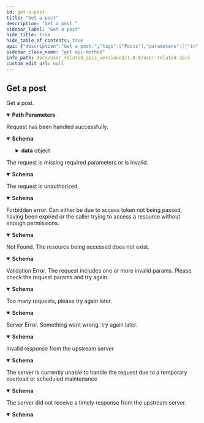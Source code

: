 ```yaml
---
id: get-a-post
title: "Get a post"
description: "Get a post."
sidebar_label: "Get a post"
hide_title: true
hide_table_of_contents: true
api: {"description":"Get a post.","tags":["Posts"],"parameters":[{"in":"path","name":"postId","schema":{"type":"string","description":"The id of the post.","example":1234},"required":true,"description":"The id of the post."}],"responses":{"200":{"description":"Request has been handled successfully.","content":{"application/json":{"schema":{"type":"object","properties":{"success":{"type":"boolean","example":true},"data":{"type":"object","properties":{"id":{"type":"integer","description":"The ID of the post.","example":123},"body":{"type":"string","description":"The body of the post.","example":"This is a reflection example!"},"likes":{"type":"integer","description":"The number of likes.","example":5},"isPrivate":{"type":"boolean","description":"Whether the post should be publicly viewed or not.","example":false,"default":false},"publishedAt":{"type":"string","description":"The date the post was published at. Format of the date is `MMMM dd, yyyy HH:mm`","example":"March 03, 2023 05:45"},"createdAt":{"type":"string","description":"The date the post was created at. Format of the date is `MMMM dd, yyyy HH:mm`","example":"March 03, 2023 05:45"},"lastUpdated":{"type":"string","description":"The date the post was last updated. Format of the date is `MMMM dd, yyyy HH:mm`","example":"March 03, 2023 05:45"},"author":{"type":"object","properties":{"id":{"type":"integer","description":"The id of the author of the comment.","example":135},"username":{"type":"string","description":"The username of the author of the comment.","example":"amer"},"firstName":{"type":"string","description":"The first name of the author of the comment.","example":"Amer"},"lastName":{"type":"string","description":"The first name of the author of the comment.","example":"Abbas"},"displayName":{"type":"string","description":"The display name of the author of the comment.","example":"A Abbas"},"verified":{"type":"boolean","description":"Whether the comment's author has been verified.","example":true},"profileImage":{"type":"string","nullable":true,"description":"The profile image of the author of the comment. Will be `null` if it's empty","example":"//s3.amazonaws.com/qreflect-bucket/events/banner/en/avatars/15514/medium.png?1655384045"},"followed":{"type":"boolean","description":"Whether the current user is following the author of the comment or not.","example":true}},"required":["id","username","firstName","lastName","displayName","verified","profileImage","followed"],"additionalProperties":false,"description":"Details about the author.","title":"Author"},"language":{"type":"string","description":"The language of the post.","example":"ENGLISH"},"liked":{"type":"boolean","description":"Whether the post was liked by the current user or not.","example":false,"default":false},"saved":{"type":"boolean","description":"Whether the post was saved by the current user or not.","example":false,"default":false},"verified":{"type":"boolean","description":"Whether the post is verified or not.","example":false,"default":false},"hidden":{"type":"boolean","description":"Whether the post is hidden or not.","example":false,"default":false},"views":{"type":"integer","description":"The number of views.","example":5},"global":{"type":"boolean","description":"Whether the post is global or not. A post inside a room can be set to global and becomes visible to everyone.","example":false,"default":false},"editable":{"type":"boolean","description":"Whether the post is editable or not. It will be `true` if the post belongs to the current user.","example":false,"default":false},"deletable":{"type":"boolean","description":"Whether the post is deletable or not. It will be `true` if the post belongs to the current user.","example":false,"default":false},"reportable":{"type":"boolean","description":"Whether the current user can report the post or not.","example":false,"default":false},"restorable":{"type":"boolean","description":"Whether the current user can restore the post after it was deleted or not.","example":false,"default":false},"comments":{"type":"array","items":{"type":"object","properties":{"id":{"type":"integer","description":"The id of the comment.","example":135},"createdAt":{"type":"string","description":"The creation date of the comment.","example":"2018-06-27T14:49:10.000Z"},"hidden":{"type":"boolean","description":"Whether the comment is hidden.","example":false},"body":{"type":"string","description":"The body of the comment.","example":"Ma shaa Allah Lahawla walaquwata illa billah"},"parentId":{"type":"integer","nullable":true,"description":"The parent comment's id. Will be `null` if this comment does not have a parent.","example":135},"author":{"type":"object","properties":{"id":{"type":"integer","description":"The id of the author of the comment.","example":135},"username":{"type":"string","description":"The username of the author of the comment.","example":"amer"},"firstName":{"type":"string","description":"The first name of the author of the comment.","example":"Amer"},"lastName":{"type":"string","description":"The first name of the author of the comment.","example":"Abbas"},"displayName":{"type":"string","description":"The display name of the author of the comment.","example":"A Abbas"},"verified":{"type":"boolean","description":"Whether the comment's author has been verified.","example":true},"profileImage":{"type":"string","nullable":true,"description":"The profile image of the author of the comment. Will be `null` if it's empty","example":"//s3.amazonaws.com/qreflect-bucket/events/banner/en/avatars/15514/medium.png?1655384045"},"followed":{"type":"boolean","description":"Whether the current user is following the author of the comment or not.","example":true}},"required":["id","username","firstName","lastName","displayName","verified","profileImage","followed"],"additionalProperties":false,"description":"Details about the author.","title":"Author"}},"required":["id","createdAt","hidden","body","parentId"],"additionalProperties":false,"title":"Comment"},"description":"List of comments that belong to the post."},"commentsCount":{"type":"integer","description":"The number of comments the post has. This includes private comments.","example":5},"publicCommentsCount":{"type":"integer","description":"The number of public comments the post has.","example":5},"roomId":{"type":"integer","nullable":true,"description":"The Id of the room the post belongs to.","example":123},"group":{"type":"string","nullable":true,"description":"The name of the group the post belongs to. Will be `null` it the post does not belong to a group.","example":"Muslim American Society"},"groupLink":{"type":"string","nullable":true,"description":"The link to the group the post belongs to. Will be `null` it the post does not belong to a group.","example":"Muslim American Society"},"postTitle":{"type":"string","description":"A social-media sharable title of the post.","example":"Osama Sayed's Reflection on Surah Al-Aadiyaat:8"},"references":{"type":"array","items":{"type":"object","properties":{"surahId":{"type":"integer","minimum":1,"maximum":114,"description":"The Surah number","example":1},"fromAyah":{"type":"integer","minimum":1,"maximum":286,"nullable":true,"description":"The start of the range of Ayah(s) in a Surah that the post relates to. \n\n If it's a single Ayah,`fromAyah` and `toAyah` should have the same value. \n\n If the post belongs to the entire Surah, `fromAyah` and `toAyah` should be left empty","example":5},"toAyah":{"type":"integer","minimum":1,"maximum":286,"nullable":true,"description":"The end of the range of Ayah(s) in a Surah that the post relates to. \n\n If it's a single Ayah,`fromAyah` and `toAyah` should have the same value. \n\n If the post belongs to the entire Surah, `fromAyah` and `toAyah` should be left empty","example":6},"isSurah":{"type":"boolean","description":"Whether the post belongs to the entire Surah.","default":false}},"required":["surahId"],"additionalProperties":false,"title":"PostReference"},"example":[{"surahId":2},{"surahId":5,"fromAyah":6,"toAyah":8},{"surahId":114,"fromAyah":2,"toAyah":2}]},"tags":{"type":"array","items":{"type":"object","properties":{"id":{"type":"integer","description":"The Id of the tag","example":1},"name":{"type":"string","description":"The name of the tag.","example":"PodTafseer"},"language":{"type":"string","description":"The language of the tag.","example":"ENGLISH"}},"required":["id","name","language"],"additionalProperties":false,"title":"PostTag"},"description":"List of tags the post belongs to. If `tags` not passed with update post API, existing references of the post will be removed.","example":[{"id":1698,"name":"PodTafseer","language":"ENGLISH"}]},"roomPostStatus":{"type":"string","enum":["as_room","publicly","only_members"],"description":"The room post status.","example":"as_room","title":"RoomPostStatus"},"estimatedReadingTime":{"type":"number","format":"float","description":"The average number of milliseconds it takes to read the post. It can be `0` if the value could not be estimated.","example":55018.9}},"required":["id","body","likes","isPrivate","publishedAt","createdAt","lastUpdated","language","liked","saved","verified","hidden","views","global","editable","deletable","reportable","restorable","commentsCount","publicCommentsCount","roomId","group","groupLink","postTitle","roomPostStatus","estimatedReadingTime"],"additionalProperties":false,"title":"Post"}},"additionalProperties":false}}}},"400":{"description":"The request is missing required parameters or is invalid.","content":{"application/json":{"schema":{"type":"object","properties":{"message":{"type":"string","example":"The request is missing required headers or is invalid"},"type":{"type":"string","example":"invalid_request"},"success":{"type":"boolean","example":false}},"additionalProperties":false}}}},"401":{"description":"The request is unauthorized.","content":{"application/json":{"schema":{"type":"object","properties":{"message":{"type":"string","example":"The request requires user authentication"},"type":{"type":"string","example":"unauthorized"},"success":{"type":"boolean","example":false}},"additionalProperties":false}}}},"403":{"description":"Forbidden error. Can either be due to access token not being passed, having been expired or the caller trying to access a resource without enough permissions.","content":{"application/json":{"schema":{"type":"object","properties":{"message":{"type":"string","example":"The server understood the request, but refuses to authorize it"},"type":{"type":"string","example":"forbidden"},"success":{"type":"boolean","example":false}},"additionalProperties":false}}}},"404":{"description":"Not Found. The resource being accessed does not exist.","content":{"application/json":{"schema":{"type":"object","properties":{"message":{"type":"string","example":"The requested resource could not be found"},"type":{"type":"string","example":"not_found"},"success":{"type":"boolean","example":false}},"additionalProperties":false}}}},"422":{"description":"Validation Error. The request includes one or more invalid params. Please check the request params and try again.","content":{"application/json":{"schema":{"type":"object","properties":{"message":{"type":"string","example":"The request was well-formed but was unable to be followed due to semantic errors"},"type":{"type":"string","example":"unprocessable_entity"},"success":{"type":"boolean","example":false}},"additionalProperties":false}}}},"429":{"description":"Too many requests, please try again later.","content":{"application/json":{"schema":{"type":"object","properties":{"message":{"type":"string","example":"Too many requests, please try again later"},"type":{"type":"string","example":"rate_limit_exceeded"},"success":{"type":"boolean","example":false}},"additionalProperties":false}}}},"500":{"description":"Server Error. Something went wrong, try again later.","content":{"application/json":{"schema":{"type":"object","properties":{"message":{"type":"string","example":"The server encountered an internal error and was unable to complete your request"},"type":{"type":"string","example":"internal_server_error"},"success":{"type":"boolean","example":false}},"additionalProperties":false}}}},"502":{"description":"Invalid response from the upstream server","content":{"application/json":{"schema":{"type":"object","properties":{"message":{"type":"string","example":"The server was acting as a gateway or proxy and received an invalid response from the upstream server"},"type":{"type":"string","example":"bad_gateway"},"success":{"type":"boolean","example":false}},"additionalProperties":false}}}},"503":{"description":"The server is currently unable to handle the request due to a temporary overload or scheduled maintenance","content":{"application/json":{"schema":{"type":"object","properties":{"message":{"type":"string","example":"The server is currently unable to handle the request due to a temporary overload or scheduled maintenance"},"type":{"type":"string","example":"service_unavailable"},"success":{"type":"boolean","example":false}},"additionalProperties":false}}}},"504":{"description":"The server did not receive a timely response from the upstream server.","content":{"application/json":{"schema":{"type":"object","properties":{"message":{"type":"string","example":"The server was acting as a gateway or proxy and did not receive a timely response from the upstream server"},"type":{"type":"string","example":"gateway_timeout"},"success":{"type":"boolean","example":false}},"additionalProperties":false}}}}},"method":"get","path":"/v1/posts/{postId}","servers":[{"url":"https://apis-prelive.quran.foundation/auth","description":"Pre-production Server"},{"url":"https://apis.quran.foundation/auth","description":"Production Server"}],"security":[{"x-auth-token":[],"x-client-id":[]}],"securitySchemes":{"x-auth-token":{"type":"apiKey","in":"header","name":"x-auth-token","description":"The JWT access token required for accessing the endpoints."},"x-client-id":{"type":"apiKey","in":"header","name":"x-client-id","description":"Your client id"}},"info":{"title":"User-related APIs","version":"1.0.0","description":"Quran.Foundation user-related APIs enable your app to seamlessly integrate with Quran.Foundation's user-centric features, providing access to personalized notes, bookmarks, goals, streaks, reading sessions, and more. This differentiates them from [content APIs](/docs/category/content-apis) that focus on non-user-specific resources like translations, tafsirs, and verses.\n\n ## How to get access \n\n We are using OAuth2 flows to authenticate and authorize requests. To get started, you need to [get an access token](/docs/tutorials/oidc/getting-started-with-oauth2#obtaining-oauth-20-client-credentials) to make requests to our APIs. Then follow the steps mentioned [here](/docs/tutorials/oidc/getting-started-with-oauth2). \n\n ## Pagination \n\n We are using cursor based pagination. The pagination query params consist of `first`,`after`, `before` and `last`. \n\n Example \n - `first: 10` will give you first 10 items \n - `first: 10, after: xyz` will give you first 10 items after the item with id `xyz` \n - `last: 10` will give you the last 10 items \n - `last: 10, before: xyz` will give you the last 10 items before the item with id `xyz` \n\n The only possible combinations are `first + after` or `last + before`. They should not be used together"},"postman":{"name":"Get a post","description":{"content":"Get a post.","type":"text/plain"},"url":{"path":["v1","posts",":postId"],"host":["{{baseUrl}}"],"query":[],"variable":[{"disabled":false,"description":{"content":"(Required) The id of the post.","type":"text/plain"},"type":"any","value":"","key":"postId"}]},"header":[{"key":"Accept","value":"application/json"}],"method":"GET"}}
sidebar_class_name: "get api-method"
info_path: docs/user_related_apis_versioned/1.0.0/user-related-apis
custom_edit_url: null
---
```



## Get a post



Get a post.

<details style={{"marginBottom":"1rem"}} data-collapsed={false} open={true}><summary style={{}}><strong>Path Parameters</strong></summary><div><ul><ParamsItem className={"paramsItem"} param={{"in":"path","name":"postId","schema":{"type":"string","description":"The id of the post.","example":1234},"required":true,"description":"The id of the post."}}></ParamsItem></ul></div></details><div><ApiTabs><TabItem label={"200"} value={"200"}><div>

Request has been handled successfully.

</div><div><MimeTabs schemaType={"response"}><TabItem label={"application/json"} value={"application/json"}><SchemaTabs><TabItem label={"Schema"} value={"Schema"}><details style={{}} data-collapsed={false} open={true}><summary style={{"textAlign":"left"}}><strong>Schema</strong></summary><div style={{"textAlign":"left","marginLeft":"1rem"}}></div><ul style={{"marginLeft":"1rem"}}><SchemaItem collapsible={false} name={"success"} required={false} schemaName={"boolean"} qualifierMessage={undefined} schema={{"type":"boolean","example":true}}></SchemaItem><SchemaItem collapsible={true} className={"schemaItem"}><details style={{}}><summary style={{}}><strong>data</strong><span style={{"opacity":"0.6"}}> object</span></summary><div style={{"marginLeft":"1rem"}}><SchemaItem collapsible={false} name={"id"} required={true} schemaName={"integer"} qualifierMessage={undefined} schema={{"type":"integer","description":"The ID of the post.","example":123}}></SchemaItem><SchemaItem collapsible={false} name={"body"} required={true} schemaName={"string"} qualifierMessage={undefined} schema={{"type":"string","description":"The body of the post.","example":"This is a reflection example!"}}></SchemaItem><SchemaItem collapsible={false} name={"likes"} required={true} schemaName={"integer"} qualifierMessage={undefined} schema={{"type":"integer","description":"The number of likes.","example":5}}></SchemaItem><SchemaItem collapsible={false} name={"isPrivate"} required={true} schemaName={"boolean"} qualifierMessage={undefined} schema={{"type":"boolean","description":"Whether the post should be publicly viewed or not.","example":false,"default":false}}></SchemaItem><SchemaItem collapsible={false} name={"publishedAt"} required={true} schemaName={"string"} qualifierMessage={undefined} schema={{"type":"string","description":"The date the post was published at. Format of the date is `MMMM dd, yyyy HH:mm`","example":"March 03, 2023 05:45"}}></SchemaItem><SchemaItem collapsible={false} name={"createdAt"} required={true} schemaName={"string"} qualifierMessage={undefined} schema={{"type":"string","description":"The date the post was created at. Format of the date is `MMMM dd, yyyy HH:mm`","example":"March 03, 2023 05:45"}}></SchemaItem><SchemaItem collapsible={false} name={"lastUpdated"} required={true} schemaName={"string"} qualifierMessage={undefined} schema={{"type":"string","description":"The date the post was last updated. Format of the date is `MMMM dd, yyyy HH:mm`","example":"March 03, 2023 05:45"}}></SchemaItem><SchemaItem collapsible={true} className={"schemaItem"}><details style={{}}><summary style={{}}><strong>author</strong><span style={{"opacity":"0.6"}}> object</span></summary><div style={{"marginLeft":"1rem"}}><div style={{"marginTop":".5rem","marginBottom":".5rem"}}>

Details about the author.

</div><SchemaItem collapsible={false} name={"id"} required={true} schemaName={"integer"} qualifierMessage={undefined} schema={{"type":"integer","description":"The id of the author of the comment.","example":135}}></SchemaItem><SchemaItem collapsible={false} name={"username"} required={true} schemaName={"string"} qualifierMessage={undefined} schema={{"type":"string","description":"The username of the author of the comment.","example":"amer"}}></SchemaItem><SchemaItem collapsible={false} name={"firstName"} required={true} schemaName={"string"} qualifierMessage={undefined} schema={{"type":"string","description":"The first name of the author of the comment.","example":"Amer"}}></SchemaItem><SchemaItem collapsible={false} name={"lastName"} required={true} schemaName={"string"} qualifierMessage={undefined} schema={{"type":"string","description":"The first name of the author of the comment.","example":"Abbas"}}></SchemaItem><SchemaItem collapsible={false} name={"displayName"} required={true} schemaName={"string"} qualifierMessage={undefined} schema={{"type":"string","description":"The display name of the author of the comment.","example":"A Abbas"}}></SchemaItem><SchemaItem collapsible={false} name={"verified"} required={true} schemaName={"boolean"} qualifierMessage={undefined} schema={{"type":"boolean","description":"Whether the comment's author has been verified.","example":true}}></SchemaItem><SchemaItem collapsible={false} name={"profileImage"} required={true} schemaName={"string"} qualifierMessage={undefined} schema={{"type":"string","nullable":true,"description":"The profile image of the author of the comment. Will be `null` if it's empty","example":"//s3.amazonaws.com/qreflect-bucket/events/banner/en/avatars/15514/medium.png?1655384045"}}></SchemaItem><SchemaItem collapsible={false} name={"followed"} required={true} schemaName={"boolean"} qualifierMessage={undefined} schema={{"type":"boolean","description":"Whether the current user is following the author of the comment or not.","example":true}}></SchemaItem></div></details></SchemaItem><SchemaItem collapsible={false} name={"language"} required={true} schemaName={"string"} qualifierMessage={undefined} schema={{"type":"string","description":"The language of the post.","example":"ENGLISH"}}></SchemaItem><SchemaItem collapsible={false} name={"liked"} required={true} schemaName={"boolean"} qualifierMessage={undefined} schema={{"type":"boolean","description":"Whether the post was liked by the current user or not.","example":false,"default":false}}></SchemaItem><SchemaItem collapsible={false} name={"saved"} required={true} schemaName={"boolean"} qualifierMessage={undefined} schema={{"type":"boolean","description":"Whether the post was saved by the current user or not.","example":false,"default":false}}></SchemaItem><SchemaItem collapsible={false} name={"verified"} required={true} schemaName={"boolean"} qualifierMessage={undefined} schema={{"type":"boolean","description":"Whether the post is verified or not.","example":false,"default":false}}></SchemaItem><SchemaItem collapsible={false} name={"hidden"} required={true} schemaName={"boolean"} qualifierMessage={undefined} schema={{"type":"boolean","description":"Whether the post is hidden or not.","example":false,"default":false}}></SchemaItem><SchemaItem collapsible={false} name={"views"} required={true} schemaName={"integer"} qualifierMessage={undefined} schema={{"type":"integer","description":"The number of views.","example":5}}></SchemaItem><SchemaItem collapsible={false} name={"global"} required={true} schemaName={"boolean"} qualifierMessage={undefined} schema={{"type":"boolean","description":"Whether the post is global or not. A post inside a room can be set to global and becomes visible to everyone.","example":false,"default":false}}></SchemaItem><SchemaItem collapsible={false} name={"editable"} required={true} schemaName={"boolean"} qualifierMessage={undefined} schema={{"type":"boolean","description":"Whether the post is editable or not. It will be `true` if the post belongs to the current user.","example":false,"default":false}}></SchemaItem><SchemaItem collapsible={false} name={"deletable"} required={true} schemaName={"boolean"} qualifierMessage={undefined} schema={{"type":"boolean","description":"Whether the post is deletable or not. It will be `true` if the post belongs to the current user.","example":false,"default":false}}></SchemaItem><SchemaItem collapsible={false} name={"reportable"} required={true} schemaName={"boolean"} qualifierMessage={undefined} schema={{"type":"boolean","description":"Whether the current user can report the post or not.","example":false,"default":false}}></SchemaItem><SchemaItem collapsible={false} name={"restorable"} required={true} schemaName={"boolean"} qualifierMessage={undefined} schema={{"type":"boolean","description":"Whether the current user can restore the post after it was deleted or not.","example":false,"default":false}}></SchemaItem><SchemaItem collapsible={true} className={"schemaItem"}><details style={{}}><summary style={{}}><strong>comments</strong><span style={{"opacity":"0.6"}}> object[]</span></summary><div style={{"marginLeft":"1rem"}}><div style={{"marginTop":".5rem","marginBottom":".5rem"}}>

List of comments that belong to the post.

</div><li><div style={{"fontSize":"var(--ifm-code-font-size)","opacity":"0.6","marginLeft":"-.5rem","paddingBottom":".5rem"}}>Array [</div></li><SchemaItem collapsible={false} name={"id"} required={true} schemaName={"integer"} qualifierMessage={undefined} schema={{"type":"integer","description":"The id of the comment.","example":135}}></SchemaItem><SchemaItem collapsible={false} name={"createdAt"} required={true} schemaName={"string"} qualifierMessage={undefined} schema={{"type":"string","description":"The creation date of the comment.","example":"2018-06-27T14:49:10.000Z"}}></SchemaItem><SchemaItem collapsible={false} name={"hidden"} required={true} schemaName={"boolean"} qualifierMessage={undefined} schema={{"type":"boolean","description":"Whether the comment is hidden.","example":false}}></SchemaItem><SchemaItem collapsible={false} name={"body"} required={true} schemaName={"string"} qualifierMessage={undefined} schema={{"type":"string","description":"The body of the comment.","example":"Ma shaa Allah Lahawla walaquwata illa billah"}}></SchemaItem><SchemaItem collapsible={false} name={"parentId"} required={true} schemaName={"integer"} qualifierMessage={undefined} schema={{"type":"integer","nullable":true,"description":"The parent comment's id. Will be `null` if this comment does not have a parent.","example":135}}></SchemaItem><SchemaItem collapsible={true} className={"schemaItem"}><details style={{}}><summary style={{}}><strong>author</strong><span style={{"opacity":"0.6"}}> object</span></summary><div style={{"marginLeft":"1rem"}}><div style={{"marginTop":".5rem","marginBottom":".5rem"}}>

Details about the author.

</div><SchemaItem collapsible={false} name={"id"} required={true} schemaName={"integer"} qualifierMessage={undefined} schema={{"type":"integer","description":"The id of the author of the comment.","example":135}}></SchemaItem><SchemaItem collapsible={false} name={"username"} required={true} schemaName={"string"} qualifierMessage={undefined} schema={{"type":"string","description":"The username of the author of the comment.","example":"amer"}}></SchemaItem><SchemaItem collapsible={false} name={"firstName"} required={true} schemaName={"string"} qualifierMessage={undefined} schema={{"type":"string","description":"The first name of the author of the comment.","example":"Amer"}}></SchemaItem><SchemaItem collapsible={false} name={"lastName"} required={true} schemaName={"string"} qualifierMessage={undefined} schema={{"type":"string","description":"The first name of the author of the comment.","example":"Abbas"}}></SchemaItem><SchemaItem collapsible={false} name={"displayName"} required={true} schemaName={"string"} qualifierMessage={undefined} schema={{"type":"string","description":"The display name of the author of the comment.","example":"A Abbas"}}></SchemaItem><SchemaItem collapsible={false} name={"verified"} required={true} schemaName={"boolean"} qualifierMessage={undefined} schema={{"type":"boolean","description":"Whether the comment's author has been verified.","example":true}}></SchemaItem><SchemaItem collapsible={false} name={"profileImage"} required={true} schemaName={"string"} qualifierMessage={undefined} schema={{"type":"string","nullable":true,"description":"The profile image of the author of the comment. Will be `null` if it's empty","example":"//s3.amazonaws.com/qreflect-bucket/events/banner/en/avatars/15514/medium.png?1655384045"}}></SchemaItem><SchemaItem collapsible={false} name={"followed"} required={true} schemaName={"boolean"} qualifierMessage={undefined} schema={{"type":"boolean","description":"Whether the current user is following the author of the comment or not.","example":true}}></SchemaItem></div></details></SchemaItem><li><div style={{"fontSize":"var(--ifm-code-font-size)","opacity":"0.6","marginLeft":"-.5rem"}}>]</div></li></div></details></SchemaItem><SchemaItem collapsible={false} name={"commentsCount"} required={true} schemaName={"integer"} qualifierMessage={undefined} schema={{"type":"integer","description":"The number of comments the post has. This includes private comments.","example":5}}></SchemaItem><SchemaItem collapsible={false} name={"publicCommentsCount"} required={true} schemaName={"integer"} qualifierMessage={undefined} schema={{"type":"integer","description":"The number of public comments the post has.","example":5}}></SchemaItem><SchemaItem collapsible={false} name={"roomId"} required={true} schemaName={"integer"} qualifierMessage={undefined} schema={{"type":"integer","nullable":true,"description":"The Id of the room the post belongs to.","example":123}}></SchemaItem><SchemaItem collapsible={false} name={"group"} required={true} schemaName={"string"} qualifierMessage={undefined} schema={{"type":"string","nullable":true,"description":"The name of the group the post belongs to. Will be `null` it the post does not belong to a group.","example":"Muslim American Society"}}></SchemaItem><SchemaItem collapsible={false} name={"groupLink"} required={true} schemaName={"string"} qualifierMessage={undefined} schema={{"type":"string","nullable":true,"description":"The link to the group the post belongs to. Will be `null` it the post does not belong to a group.","example":"Muslim American Society"}}></SchemaItem><SchemaItem collapsible={false} name={"postTitle"} required={true} schemaName={"string"} qualifierMessage={undefined} schema={{"type":"string","description":"A social-media sharable title of the post.","example":"Osama Sayed's Reflection on Surah Al-Aadiyaat:8"}}></SchemaItem><SchemaItem collapsible={true} className={"schemaItem"}><details style={{}}><summary style={{}}><strong>references</strong><span style={{"opacity":"0.6"}}> object[]</span></summary><div style={{"marginLeft":"1rem"}}><li><div style={{"fontSize":"var(--ifm-code-font-size)","opacity":"0.6","marginLeft":"-.5rem","paddingBottom":".5rem"}}>Array [</div></li><SchemaItem collapsible={false} name={"surahId"} required={true} schemaName={"integer"} qualifierMessage={"**Possible values:** `>= 1` and `<= 114`"} schema={{"type":"integer","minimum":1,"maximum":114,"description":"The Surah number","example":1}}></SchemaItem><SchemaItem collapsible={false} name={"fromAyah"} required={false} schemaName={"integer"} qualifierMessage={"**Possible values:** `>= 1` and `<= 286`"} schema={{"type":"integer","minimum":1,"maximum":286,"nullable":true,"description":"The start of the range of Ayah(s) in a Surah that the post relates to. \n\n If it's a single Ayah,`fromAyah` and `toAyah` should have the same value. \n\n If the post belongs to the entire Surah, `fromAyah` and `toAyah` should be left empty","example":5}}></SchemaItem><SchemaItem collapsible={false} name={"toAyah"} required={false} schemaName={"integer"} qualifierMessage={"**Possible values:** `>= 1` and `<= 286`"} schema={{"type":"integer","minimum":1,"maximum":286,"nullable":true,"description":"The end of the range of Ayah(s) in a Surah that the post relates to. \n\n If it's a single Ayah,`fromAyah` and `toAyah` should have the same value. \n\n If the post belongs to the entire Surah, `fromAyah` and `toAyah` should be left empty","example":6}}></SchemaItem><SchemaItem collapsible={false} name={"isSurah"} required={false} schemaName={"boolean"} qualifierMessage={undefined} schema={{"type":"boolean","description":"Whether the post belongs to the entire Surah.","default":false}}></SchemaItem><li><div style={{"fontSize":"var(--ifm-code-font-size)","opacity":"0.6","marginLeft":"-.5rem"}}>]</div></li></div></details></SchemaItem><SchemaItem collapsible={true} className={"schemaItem"}><details style={{}}><summary style={{}}><strong>tags</strong><span style={{"opacity":"0.6"}}> object[]</span></summary><div style={{"marginLeft":"1rem"}}><div style={{"marginTop":".5rem","marginBottom":".5rem"}}>

List of tags the post belongs to. If `tags` not passed with update post API, existing references of the post will be removed.

</div><li><div style={{"fontSize":"var(--ifm-code-font-size)","opacity":"0.6","marginLeft":"-.5rem","paddingBottom":".5rem"}}>Array [</div></li><SchemaItem collapsible={false} name={"id"} required={true} schemaName={"integer"} qualifierMessage={undefined} schema={{"type":"integer","description":"The Id of the tag","example":1}}></SchemaItem><SchemaItem collapsible={false} name={"name"} required={true} schemaName={"string"} qualifierMessage={undefined} schema={{"type":"string","description":"The name of the tag.","example":"PodTafseer"}}></SchemaItem><SchemaItem collapsible={false} name={"language"} required={true} schemaName={"string"} qualifierMessage={undefined} schema={{"type":"string","description":"The language of the tag.","example":"ENGLISH"}}></SchemaItem><li><div style={{"fontSize":"var(--ifm-code-font-size)","opacity":"0.6","marginLeft":"-.5rem"}}>]</div></li></div></details></SchemaItem><SchemaItem collapsible={false} name={"roomPostStatus"} required={true} schemaName={"RoomPostStatus"} qualifierMessage={"**Possible values:** [`as_room`, `publicly`, `only_members`]"} schema={{"type":"string","enum":["as_room","publicly","only_members"],"description":"The room post status.","example":"as_room","title":"RoomPostStatus"}}></SchemaItem><SchemaItem collapsible={false} name={"estimatedReadingTime"} required={true} schemaName={"float"} qualifierMessage={undefined} schema={{"type":"number","format":"float","description":"The average number of milliseconds it takes to read the post. It can be `0` if the value could not be estimated.","example":55018.9}}></SchemaItem></div></details></SchemaItem></ul></details></TabItem><TabItem label={"Example (from schema)"} value={"Example (from schema)"}><ResponseSamples responseExample={"{\n  \"success\": true,\n  \"data\": {\n    \"id\": 123,\n    \"body\": \"This is a reflection example!\",\n    \"likes\": 5,\n    \"isPrivate\": false,\n    \"publishedAt\": \"March 03, 2023 05:45\",\n    \"createdAt\": \"March 03, 2023 05:45\",\n    \"lastUpdated\": \"March 03, 2023 05:45\",\n    \"author\": {\n      \"id\": 135,\n      \"username\": \"amer\",\n      \"firstName\": \"Amer\",\n      \"lastName\": \"Abbas\",\n      \"displayName\": \"A Abbas\",\n      \"verified\": true,\n      \"profileImage\": \"//s3.amazonaws.com/qreflect-bucket/events/banner/en/avatars/15514/medium.png?1655384045\",\n      \"followed\": true\n    },\n    \"language\": \"ENGLISH\",\n    \"liked\": false,\n    \"saved\": false,\n    \"verified\": false,\n    \"hidden\": false,\n    \"views\": 5,\n    \"global\": false,\n    \"editable\": false,\n    \"deletable\": false,\n    \"reportable\": false,\n    \"restorable\": false,\n    \"comments\": [\n      {\n        \"id\": 135,\n        \"createdAt\": \"2018-06-27T14:49:10.000Z\",\n        \"hidden\": false,\n        \"body\": \"Ma shaa Allah Lahawla walaquwata illa billah\",\n        \"parentId\": 135,\n        \"author\": {\n          \"id\": 135,\n          \"username\": \"amer\",\n          \"firstName\": \"Amer\",\n          \"lastName\": \"Abbas\",\n          \"displayName\": \"A Abbas\",\n          \"verified\": true,\n          \"profileImage\": \"//s3.amazonaws.com/qreflect-bucket/events/banner/en/avatars/15514/medium.png?1655384045\",\n          \"followed\": true\n        }\n      }\n    ],\n    \"commentsCount\": 5,\n    \"publicCommentsCount\": 5,\n    \"roomId\": 123,\n    \"group\": \"Muslim American Society\",\n    \"groupLink\": \"Muslim American Society\",\n    \"postTitle\": \"Osama Sayed's Reflection on Surah Al-Aadiyaat:8\",\n    \"references\": [\n      {\n        \"surahId\": 2\n      },\n      {\n        \"surahId\": 5,\n        \"fromAyah\": 6,\n        \"toAyah\": 8\n      },\n      {\n        \"surahId\": 114,\n        \"fromAyah\": 2,\n        \"toAyah\": 2\n      }\n    ],\n    \"tags\": [\n      {\n        \"id\": 1698,\n        \"name\": \"PodTafseer\",\n        \"language\": \"ENGLISH\"\n      }\n    ],\n    \"roomPostStatus\": \"as_room\",\n    \"estimatedReadingTime\": 55018.9\n  }\n}"} language={"json"}></ResponseSamples></TabItem></SchemaTabs></TabItem></MimeTabs></div></TabItem><TabItem label={"400"} value={"400"}><div>

The request is missing required parameters or is invalid.

</div><div><MimeTabs schemaType={"response"}><TabItem label={"application/json"} value={"application/json"}><SchemaTabs><TabItem label={"Schema"} value={"Schema"}><details style={{}} data-collapsed={false} open={true}><summary style={{"textAlign":"left"}}><strong>Schema</strong></summary><div style={{"textAlign":"left","marginLeft":"1rem"}}></div><ul style={{"marginLeft":"1rem"}}><SchemaItem collapsible={false} name={"message"} required={false} schemaName={"string"} qualifierMessage={undefined} schema={{"type":"string","example":"The request is missing required headers or is invalid"}}></SchemaItem><SchemaItem collapsible={false} name={"type"} required={false} schemaName={"string"} qualifierMessage={undefined} schema={{"type":"string","example":"invalid_request"}}></SchemaItem><SchemaItem collapsible={false} name={"success"} required={false} schemaName={"boolean"} qualifierMessage={undefined} schema={{"type":"boolean","example":false}}></SchemaItem></ul></details></TabItem><TabItem label={"Example (from schema)"} value={"Example (from schema)"}><ResponseSamples responseExample={"{\n  \"message\": \"The request is missing required headers or is invalid\",\n  \"type\": \"invalid_request\",\n  \"success\": false\n}"} language={"json"}></ResponseSamples></TabItem></SchemaTabs></TabItem></MimeTabs></div></TabItem><TabItem label={"401"} value={"401"}><div>

The request is unauthorized.

</div><div><MimeTabs schemaType={"response"}><TabItem label={"application/json"} value={"application/json"}><SchemaTabs><TabItem label={"Schema"} value={"Schema"}><details style={{}} data-collapsed={false} open={true}><summary style={{"textAlign":"left"}}><strong>Schema</strong></summary><div style={{"textAlign":"left","marginLeft":"1rem"}}></div><ul style={{"marginLeft":"1rem"}}><SchemaItem collapsible={false} name={"message"} required={false} schemaName={"string"} qualifierMessage={undefined} schema={{"type":"string","example":"The request requires user authentication"}}></SchemaItem><SchemaItem collapsible={false} name={"type"} required={false} schemaName={"string"} qualifierMessage={undefined} schema={{"type":"string","example":"unauthorized"}}></SchemaItem><SchemaItem collapsible={false} name={"success"} required={false} schemaName={"boolean"} qualifierMessage={undefined} schema={{"type":"boolean","example":false}}></SchemaItem></ul></details></TabItem><TabItem label={"Example (from schema)"} value={"Example (from schema)"}><ResponseSamples responseExample={"{\n  \"message\": \"The request requires user authentication\",\n  \"type\": \"unauthorized\",\n  \"success\": false\n}"} language={"json"}></ResponseSamples></TabItem></SchemaTabs></TabItem></MimeTabs></div></TabItem><TabItem label={"403"} value={"403"}><div>

Forbidden error. Can either be due to access token not being passed, having been expired or the caller trying to access a resource without enough permissions.

</div><div><MimeTabs schemaType={"response"}><TabItem label={"application/json"} value={"application/json"}><SchemaTabs><TabItem label={"Schema"} value={"Schema"}><details style={{}} data-collapsed={false} open={true}><summary style={{"textAlign":"left"}}><strong>Schema</strong></summary><div style={{"textAlign":"left","marginLeft":"1rem"}}></div><ul style={{"marginLeft":"1rem"}}><SchemaItem collapsible={false} name={"message"} required={false} schemaName={"string"} qualifierMessage={undefined} schema={{"type":"string","example":"The server understood the request, but refuses to authorize it"}}></SchemaItem><SchemaItem collapsible={false} name={"type"} required={false} schemaName={"string"} qualifierMessage={undefined} schema={{"type":"string","example":"forbidden"}}></SchemaItem><SchemaItem collapsible={false} name={"success"} required={false} schemaName={"boolean"} qualifierMessage={undefined} schema={{"type":"boolean","example":false}}></SchemaItem></ul></details></TabItem><TabItem label={"Example (from schema)"} value={"Example (from schema)"}><ResponseSamples responseExample={"{\n  \"message\": \"The server understood the request, but refuses to authorize it\",\n  \"type\": \"forbidden\",\n  \"success\": false\n}"} language={"json"}></ResponseSamples></TabItem></SchemaTabs></TabItem></MimeTabs></div></TabItem><TabItem label={"404"} value={"404"}><div>

Not Found. The resource being accessed does not exist.

</div><div><MimeTabs schemaType={"response"}><TabItem label={"application/json"} value={"application/json"}><SchemaTabs><TabItem label={"Schema"} value={"Schema"}><details style={{}} data-collapsed={false} open={true}><summary style={{"textAlign":"left"}}><strong>Schema</strong></summary><div style={{"textAlign":"left","marginLeft":"1rem"}}></div><ul style={{"marginLeft":"1rem"}}><SchemaItem collapsible={false} name={"message"} required={false} schemaName={"string"} qualifierMessage={undefined} schema={{"type":"string","example":"The requested resource could not be found"}}></SchemaItem><SchemaItem collapsible={false} name={"type"} required={false} schemaName={"string"} qualifierMessage={undefined} schema={{"type":"string","example":"not_found"}}></SchemaItem><SchemaItem collapsible={false} name={"success"} required={false} schemaName={"boolean"} qualifierMessage={undefined} schema={{"type":"boolean","example":false}}></SchemaItem></ul></details></TabItem><TabItem label={"Example (from schema)"} value={"Example (from schema)"}><ResponseSamples responseExample={"{\n  \"message\": \"The requested resource could not be found\",\n  \"type\": \"not_found\",\n  \"success\": false\n}"} language={"json"}></ResponseSamples></TabItem></SchemaTabs></TabItem></MimeTabs></div></TabItem><TabItem label={"422"} value={"422"}><div>

Validation Error. The request includes one or more invalid params. Please check the request params and try again.

</div><div><MimeTabs schemaType={"response"}><TabItem label={"application/json"} value={"application/json"}><SchemaTabs><TabItem label={"Schema"} value={"Schema"}><details style={{}} data-collapsed={false} open={true}><summary style={{"textAlign":"left"}}><strong>Schema</strong></summary><div style={{"textAlign":"left","marginLeft":"1rem"}}></div><ul style={{"marginLeft":"1rem"}}><SchemaItem collapsible={false} name={"message"} required={false} schemaName={"string"} qualifierMessage={undefined} schema={{"type":"string","example":"The request was well-formed but was unable to be followed due to semantic errors"}}></SchemaItem><SchemaItem collapsible={false} name={"type"} required={false} schemaName={"string"} qualifierMessage={undefined} schema={{"type":"string","example":"unprocessable_entity"}}></SchemaItem><SchemaItem collapsible={false} name={"success"} required={false} schemaName={"boolean"} qualifierMessage={undefined} schema={{"type":"boolean","example":false}}></SchemaItem></ul></details></TabItem><TabItem label={"Example (from schema)"} value={"Example (from schema)"}><ResponseSamples responseExample={"{\n  \"message\": \"The request was well-formed but was unable to be followed due to semantic errors\",\n  \"type\": \"unprocessable_entity\",\n  \"success\": false\n}"} language={"json"}></ResponseSamples></TabItem></SchemaTabs></TabItem></MimeTabs></div></TabItem><TabItem label={"429"} value={"429"}><div>

Too many requests, please try again later.

</div><div><MimeTabs schemaType={"response"}><TabItem label={"application/json"} value={"application/json"}><SchemaTabs><TabItem label={"Schema"} value={"Schema"}><details style={{}} data-collapsed={false} open={true}><summary style={{"textAlign":"left"}}><strong>Schema</strong></summary><div style={{"textAlign":"left","marginLeft":"1rem"}}></div><ul style={{"marginLeft":"1rem"}}><SchemaItem collapsible={false} name={"message"} required={false} schemaName={"string"} qualifierMessage={undefined} schema={{"type":"string","example":"Too many requests, please try again later"}}></SchemaItem><SchemaItem collapsible={false} name={"type"} required={false} schemaName={"string"} qualifierMessage={undefined} schema={{"type":"string","example":"rate_limit_exceeded"}}></SchemaItem><SchemaItem collapsible={false} name={"success"} required={false} schemaName={"boolean"} qualifierMessage={undefined} schema={{"type":"boolean","example":false}}></SchemaItem></ul></details></TabItem><TabItem label={"Example (from schema)"} value={"Example (from schema)"}><ResponseSamples responseExample={"{\n  \"message\": \"Too many requests, please try again later\",\n  \"type\": \"rate_limit_exceeded\",\n  \"success\": false\n}"} language={"json"}></ResponseSamples></TabItem></SchemaTabs></TabItem></MimeTabs></div></TabItem><TabItem label={"500"} value={"500"}><div>

Server Error. Something went wrong, try again later.

</div><div><MimeTabs schemaType={"response"}><TabItem label={"application/json"} value={"application/json"}><SchemaTabs><TabItem label={"Schema"} value={"Schema"}><details style={{}} data-collapsed={false} open={true}><summary style={{"textAlign":"left"}}><strong>Schema</strong></summary><div style={{"textAlign":"left","marginLeft":"1rem"}}></div><ul style={{"marginLeft":"1rem"}}><SchemaItem collapsible={false} name={"message"} required={false} schemaName={"string"} qualifierMessage={undefined} schema={{"type":"string","example":"The server encountered an internal error and was unable to complete your request"}}></SchemaItem><SchemaItem collapsible={false} name={"type"} required={false} schemaName={"string"} qualifierMessage={undefined} schema={{"type":"string","example":"internal_server_error"}}></SchemaItem><SchemaItem collapsible={false} name={"success"} required={false} schemaName={"boolean"} qualifierMessage={undefined} schema={{"type":"boolean","example":false}}></SchemaItem></ul></details></TabItem><TabItem label={"Example (from schema)"} value={"Example (from schema)"}><ResponseSamples responseExample={"{\n  \"message\": \"The server encountered an internal error and was unable to complete your request\",\n  \"type\": \"internal_server_error\",\n  \"success\": false\n}"} language={"json"}></ResponseSamples></TabItem></SchemaTabs></TabItem></MimeTabs></div></TabItem><TabItem label={"502"} value={"502"}><div>

Invalid response from the upstream server

</div><div><MimeTabs schemaType={"response"}><TabItem label={"application/json"} value={"application/json"}><SchemaTabs><TabItem label={"Schema"} value={"Schema"}><details style={{}} data-collapsed={false} open={true}><summary style={{"textAlign":"left"}}><strong>Schema</strong></summary><div style={{"textAlign":"left","marginLeft":"1rem"}}></div><ul style={{"marginLeft":"1rem"}}><SchemaItem collapsible={false} name={"message"} required={false} schemaName={"string"} qualifierMessage={undefined} schema={{"type":"string","example":"The server was acting as a gateway or proxy and received an invalid response from the upstream server"}}></SchemaItem><SchemaItem collapsible={false} name={"type"} required={false} schemaName={"string"} qualifierMessage={undefined} schema={{"type":"string","example":"bad_gateway"}}></SchemaItem><SchemaItem collapsible={false} name={"success"} required={false} schemaName={"boolean"} qualifierMessage={undefined} schema={{"type":"boolean","example":false}}></SchemaItem></ul></details></TabItem><TabItem label={"Example (from schema)"} value={"Example (from schema)"}><ResponseSamples responseExample={"{\n  \"message\": \"The server was acting as a gateway or proxy and received an invalid response from the upstream server\",\n  \"type\": \"bad_gateway\",\n  \"success\": false\n}"} language={"json"}></ResponseSamples></TabItem></SchemaTabs></TabItem></MimeTabs></div></TabItem><TabItem label={"503"} value={"503"}><div>

The server is currently unable to handle the request due to a temporary overload or scheduled maintenance

</div><div><MimeTabs schemaType={"response"}><TabItem label={"application/json"} value={"application/json"}><SchemaTabs><TabItem label={"Schema"} value={"Schema"}><details style={{}} data-collapsed={false} open={true}><summary style={{"textAlign":"left"}}><strong>Schema</strong></summary><div style={{"textAlign":"left","marginLeft":"1rem"}}></div><ul style={{"marginLeft":"1rem"}}><SchemaItem collapsible={false} name={"message"} required={false} schemaName={"string"} qualifierMessage={undefined} schema={{"type":"string","example":"The server is currently unable to handle the request due to a temporary overload or scheduled maintenance"}}></SchemaItem><SchemaItem collapsible={false} name={"type"} required={false} schemaName={"string"} qualifierMessage={undefined} schema={{"type":"string","example":"service_unavailable"}}></SchemaItem><SchemaItem collapsible={false} name={"success"} required={false} schemaName={"boolean"} qualifierMessage={undefined} schema={{"type":"boolean","example":false}}></SchemaItem></ul></details></TabItem><TabItem label={"Example (from schema)"} value={"Example (from schema)"}><ResponseSamples responseExample={"{\n  \"message\": \"The server is currently unable to handle the request due to a temporary overload or scheduled maintenance\",\n  \"type\": \"service_unavailable\",\n  \"success\": false\n}"} language={"json"}></ResponseSamples></TabItem></SchemaTabs></TabItem></MimeTabs></div></TabItem><TabItem label={"504"} value={"504"}><div>

The server did not receive a timely response from the upstream server.

</div><div><MimeTabs schemaType={"response"}><TabItem label={"application/json"} value={"application/json"}><SchemaTabs><TabItem label={"Schema"} value={"Schema"}><details style={{}} data-collapsed={false} open={true}><summary style={{"textAlign":"left"}}><strong>Schema</strong></summary><div style={{"textAlign":"left","marginLeft":"1rem"}}></div><ul style={{"marginLeft":"1rem"}}><SchemaItem collapsible={false} name={"message"} required={false} schemaName={"string"} qualifierMessage={undefined} schema={{"type":"string","example":"The server was acting as a gateway or proxy and did not receive a timely response from the upstream server"}}></SchemaItem><SchemaItem collapsible={false} name={"type"} required={false} schemaName={"string"} qualifierMessage={undefined} schema={{"type":"string","example":"gateway_timeout"}}></SchemaItem><SchemaItem collapsible={false} name={"success"} required={false} schemaName={"boolean"} qualifierMessage={undefined} schema={{"type":"boolean","example":false}}></SchemaItem></ul></details></TabItem><TabItem label={"Example (from schema)"} value={"Example (from schema)"}><ResponseSamples responseExample={"{\n  \"message\": \"The server was acting as a gateway or proxy and did not receive a timely response from the upstream server\",\n  \"type\": \"gateway_timeout\",\n  \"success\": false\n}"} language={"json"}></ResponseSamples></TabItem></SchemaTabs></TabItem></MimeTabs></div></TabItem></ApiTabs></div>
      